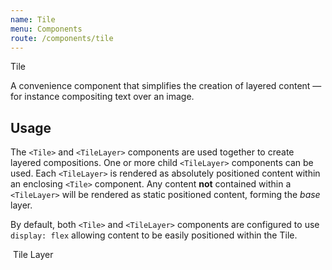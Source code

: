 ```yaml
---
name: Tile
menu: Components
route: /components/tile
---
```





<head>Tile</head>

<lede>A convenience component that simplifies the creation of layered content — for instance compositing text over an image.</lede> 

## Usage

The `<Tile>` and `<TileLayer>` components are used together to create layered compositions. 
One or more child `<TileLayer>` components can be used. Each `<TileLayer>` is rendered as absolutely positioned content within an enclosing `<Tile>` component.
Any content **not** contained within a `<TileLayer>` will be rendered as static positioned content, forming the *base* layer.  

By default, both `<Tile>` and `<TileLayer>` components are configured to use `display: flex` allowing content to be easily positioned within the Tile.

<Playground>
  <Tile sx={{ justifyContent: 'center', alignItems: 'center' }}>
    <Image srcset={srcset} />
    <TileLayer justifyContent="center" alignItems="center">
      <Heading
        variant="foolscap"
        sx={{
          textAlign: 'center',
          color: 'rgba(255, 255, 255, 0.5)',
        }}
      >
        Tile Layer
      </Heading>
    </TileLayer>
  </Tile>
</Playground>


